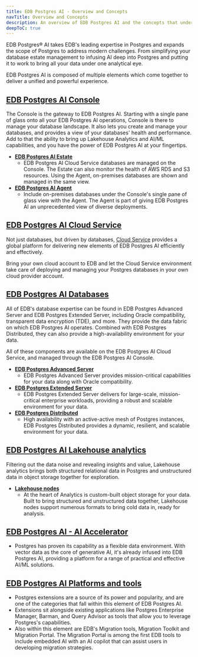 ```yaml
---
title: EDB Postgres AI - Overview and Concepts
navTitle: Overview and Concepts
description: An overview of EDB Postgres AI and the concepts that underpin it
deepToC: true
---
```


EDB Postgres® AI takes EDB's leading expertise in Postgres and expands the scope of Postgres to address modern challenges. From simplifying your database estate management to infusing AI deep into Postgres and putting it to work to bring all your data under one analytical eye.

EDB Postgres AI is composed of multiple elements which come together to deliver a unified and powerful experience.

## [EDB Postgres AI Console](/edb-postgres-ai/console)

The Console is the gateway to EDB Postgres AI. Starting with a single pane of glass onto all your EDB Postgres AI operations, Console is there to manage your database landscape. It also lets you create and manage your databases, and provides a view of your databases' health and performance. Add to that the ability to bring up Lakehouse Analytics and AI/ML capabilities, and you have the power of EDB Postgres AI at your fingertips.

- **[EDB Postgres AI Estate](/edb-postgres-ai/console/estate)**
  - EDB Postgres AI Cloud Service databases are managed on the Console. The Estate can also monitor the health of AWS RDS and S3 resources. Using the Agent, on-premises databases are shown and managed in the same view.
- **[EDB Postgres AI Agent](/edb-postgres-ai/console/estate/agent/)**
  - Include on-premises databases under the Console's single pane of glass view with the Agent. The Agent is part of giving EDB Postgres AI an unprecedented view of diverse deployments.


## [EDB Postgres AI Cloud Service](/edb-postgres-ai/cloud-service)

Not just databases, but driven by databases, [Cloud Service](/edb-postgres-ai/cloud-service/getting_started/planning/your_cloud_account/) provides a global platform for delivering new elements of EDB Postgres AI efficiently and effectively.

Bring your own cloud account to EDB and let the Cloud Service environment take care of deploying and managing your Postgres databases in your own cloud provider account.

## [EDB Postgres AI Databases](/edb-postgres-ai/databases)

All of EDB's database expertise can be found in EDB Postgres Advanced Server and EDB Postgres Extended Server, including Oracle compatibility, transparent data encryption (TDE), and more. They provide the data fabric on which EDB Postgres AI operates. Combined with EDB Postgres Distributed, they can also provide a high-availability environment for your data. 

All of these components are available on the EDB Postgres AI Cloud Service, and managed through the EDB Postgres AI Console.

- **[EDB Postgres Advanced Server](/epas/latest)**
  - EDB Postgres Advanced Server provides mission-critical capabilities for your data along with Oracle compatibility.
- **[EDB Postgres Extended Server](/pge/latest)**
  - EDB Postgres Extended Server delivers for large-scale, mission-critical enterprise workloads, providing a robust and scalable environment for your data. 
- **[EDB Postgres Distributed](/pgd/latest)**
  - High availability with an active-active mesh of Postgres instances, EDB Postgres Distributed provides a dynamic, resilient, and scalable environment for your data.

## [EDB Postgres AI Lakehouse analytics](/edb-postgres-ai/analytics)

Filtering out the data noise and revealing insights and value, Lakehouse analytics brings both structured relational data in Postgres and unstructured data in object storage together for exploration.

- **[Lakehouse nodes](/edb-postgres-ai/analytics/concepts/)**
  - At the heart of Analytics is custom-built object storage for your data. Built to bring structured and unstructured data together, Lakehouse nodes support numerous formats to bring cold data in, ready for analysis. 

## [EDB Postgres AI - AI Accelerator](/edb-postgres-ai/ai-accelerator/)

- Postgres has proven its capability as a flexible data environment. With vector data as the core of generative AI, it's already infused into EDB Postgres AI, providing a platform for a range of practical and effective AI/ML solutions.

## [EDB Postgres AI Platforms and tools](/edb-postgres-ai/platforms-and-tools)

- Postgres extensions are a source of its power and popularity, and are one of the categories that fall within this element of EDB Postgres AI. 
- Extensions sit alongside existing applications like Postgres Enterprise Manager, Barman, and Query Advisor as tools that allow you to leverage Postgres's capabilities.
- Also within this element are EDB's Migration tools, Migration Toolkit and Migration Portal. The Migration Portal is among the first EDB tools to include embedded AI with an AI copilot that can assist users in developing migration strategies.
